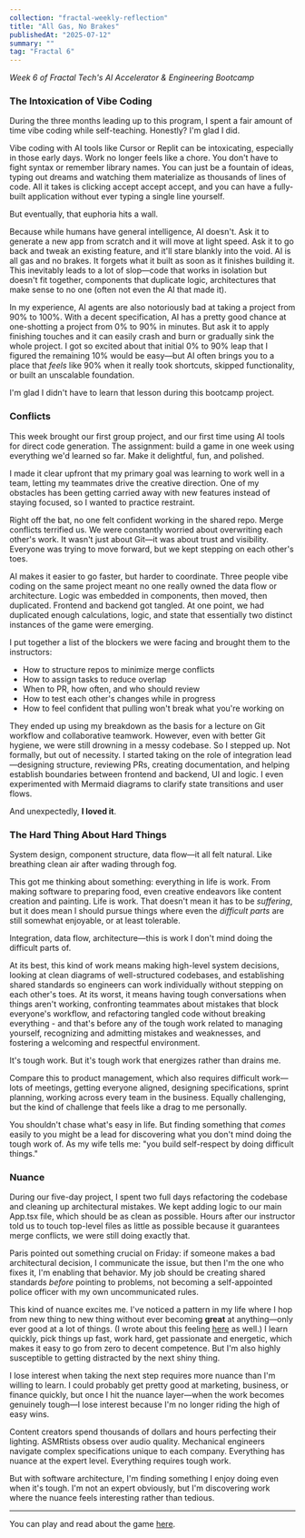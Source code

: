 ```yaml
---
collection: "fractal-weekly-reflection"
title: "All Gas, No Brakes"
publishedAt: "2025-07-12"
summary: ""
tag: "Fractal 6"
---
```


_Week 6 of Fractal Tech's AI Accelerator & Engineering Bootcamp_

### The Intoxication of Vibe Coding

During the three months leading up to this program, I spent a fair amount of time vibe coding while self-teaching. Honestly? I'm glad I did.

Vibe coding with AI tools like Cursor or Replit can be intoxicating, especially in those early days. Work no longer feels like a chore. You don't have to fight syntax or remember library names. You can just be a fountain of ideas, typing out dreams and watching them materialize as thousands of lines of code. All it takes is clicking accept accept accept, and you can have a fully-built application without ever typing a single line yourself.

But eventually, that euphoria hits a wall.

Because while humans have general intelligence, AI doesn't. Ask it to generate a new app from scratch and it will move at light speed. Ask it to go back and tweak an existing feature, and it'll stare blankly into the void. AI is all gas and no brakes. It forgets what it built as soon as it finishes building it. This inevitably leads to a lot of slop—code that works in isolation but doesn't fit together, components that duplicate logic, architectures that make sense to no one (often not even the AI that made it).

In my experience, AI agents are also notoriously bad at taking a project from 90% to 100%. With a decent specification, AI has a pretty good chance at one-shotting a project from 0% to 90% in minutes. But ask it to apply finishing touches and it can easily crash and burn or gradually sink the whole project. I got so excited about that initial 0% to 90% leap that I figured the remaining 10% would be easy—but AI often brings you to a place that _feels_ like 90% when it really took shortcuts, skipped functionality, or built an unscalable foundation.

I'm glad I didn't have to learn that lesson during this bootcamp project.

### Conflicts

This week brought our first group project, and our first time using AI tools for direct code generation. The assignment: build a game in one week using everything we'd learned so far. Make it delightful, fun, and polished.

I made it clear upfront that my primary goal was learning to work well in a team, letting my teammates drive the creative direction. One of my obstacles has been getting carried away with new features instead of staying focused, so I wanted to practice restraint.

Right off the bat, no one felt confident working in the shared repo. Merge conflicts terrified us. We were constantly worried about overwriting each other's work. It wasn't just about Git—it was about trust and visibility. Everyone was trying to move forward, but we kept stepping on each other's toes.

AI makes it easier to go faster, but harder to coordinate. Three people vibe coding on the same project meant no one really owned the data flow or architecture. Logic was embedded in components, then moved, then duplicated. Frontend and backend got tangled. At one point, we had duplicated enough calculations, logic, and state that essentially two distinct instances of the game were emerging.

I put together a list of the blockers we were facing and brought them to the instructors:

- How to structure repos to minimize merge conflicts
- How to assign tasks to reduce overlap
- When to PR, how often, and who should review
- How to test each other's changes while in progress
- How to feel confident that pulling won't break what you're working on

They ended up using my breakdown as the basis for a lecture on Git workflow and collaborative teamwork. However, even with better Git hygiene, we were still drowning in a messy codebase. So I stepped up. Not formally, but out of necessity. I started taking on the role of integration lead—designing structure, reviewing PRs, creating documentation, and helping establish boundaries between frontend and backend, UI and logic. I even experimented with Mermaid diagrams to clarify state transitions and user flows.

And unexpectedly, **I loved it**.

### The Hard Thing About Hard Things

System design, component structure, data flow—it all felt natural. Like breathing clean air after wading through fog.

This got me thinking about something: everything in life is work. From making software to preparing food, even creative endeavors like content creation and painting. Life is work. That doesn't mean it has to be _suffering_, but it does mean I should pursue things where even the _difficult parts_ are still somewhat enjoyable, or at least tolerable.

Integration, data flow, architecture—this is work I don't mind doing the difficult parts of.

At its best, this kind of work means making high-level system decisions, looking at clean diagrams of well-structured codebases, and establishing shared standards so engineers can work individually without stepping on each other's toes. At its worst, it means having tough conversations when things aren't working, confronting teammates about mistakes that block everyone's workflow, and refactoring tangled code without breaking everything - and that's before any of the tough work related to managing yourself, recognizing and admitting mistakes and weaknesses, and fostering a welcoming and respectful environment.

It's tough work. But it's tough work that energizes rather than drains me.

Compare this to product management, which also requires difficult work—lots of meetings, getting everyone aligned, designing specifications, sprint planning, working across every team in the business. Equally challenging, but the kind of challenge that feels like a drag to me personally.

You shouldn't chase what's easy in life. But finding something that _comes_ easily to you might be a lead for discovering what you don't mind doing the tough work of. As my wife tells me: "you build self-respect by doing difficult things."

### Nuance

During our five-day project, I spent two full days refactoring the codebase and cleaning up architectural mistakes. We kept adding logic to our main App.tsx file, which should be as clean as possible. Hours after our instructor told us to touch top-level files as little as possible because it guarantees merge conflicts, we were still doing exactly that.

Paris pointed out something crucial on Friday: if someone makes a bad architectural decision, I communicate the issue, but then I'm the one who fixes it, I'm enabling that behavior. My job should be creating shared standards _before_ pointing to problems, not becoming a self-appointed police officer with my own uncommunicated rules.

This kind of nuance excites me. I've noticed a pattern in my life where I hop from new thing to new thing without ever becoming **great** at anything—only ever good at a lot of things. (I wrote about this feeling [here](/blog/taking-the-leap) as well.) I learn quickly, pick things up fast, work hard, get passionate and energetic, which makes it easy to go from zero to decent competence. But I'm also highly susceptible to getting distracted by the next shiny thing.

I lose interest when taking the next step requires more nuance than I'm willing to learn. I could probably get pretty good at marketing, business, or finance quickly, but once I hit the nuance layer—when the work becomes genuinely tough—I lose interest because I'm no longer riding the high of easy wins.

Content creators spend thousands of dollars and hours perfecting their lighting. ASMRtists obsess over audio quality. Mechanical engineers navigate complex specifications unique to each company. Everything has nuance at the expert level. Everything requires tough work.

But with software architecture, I'm finding something I enjoy doing even when it's tough. I'm not an expert obviously, but I'm discovering work where the nuance feels interesting rather than tedious.

---

You can play and read about the game [here](/portfolio/blob-game).
